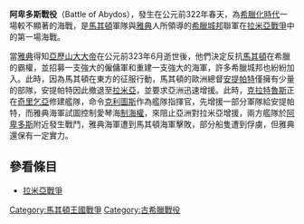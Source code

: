 {{unreferenced|time=2017-7-24}}
{{Infobox Military Conflict
|image=
|caption=
|conflict=阿卑多斯戰役
|partof=[[拉米亞戰爭|拉米亞戰爭]]
|date=前322年春天
|place=[[阿卑多斯_(赫勒斯滂)|阿卑多斯]]近海
|result=馬其頓獲勝
|combatant1=[[馬其頓王國|馬其頓王國]]
|combatant2=[[雅典|雅典]]
|commander1=[[克利圖斯_(白髮)|克利圖斯]]
|commander2=不明
|strength1=不明
|strength2=不明
|casualties1=不明
|casualties2=部分船隻遭到俘虜
}}
{{Campaignbox Wars of Lamian}}

'''阿卑多斯戰役'''（Battle of Abydos），發生在公元前322年春天，為[[希臘化時代|希臘化時代]]一場較不顯著的海戰，是[[馬其頓|馬其頓]]軍隊與[[雅典|雅典]]人所領導的[[希臘城邦|希臘城邦]]聯軍在[[拉米亞戰爭|拉米亞戰爭]]中的第一場海戰。

當[[雅典|雅典]]得知[[亞歷山大大帝|亞歷山大大帝]]在公元前323年6月逝世後，他們決定反抗[[馬其頓王國|馬其頓]]在希臘的霸權，並招募一支強大的僱傭軍和重建一支強大的海軍，許多希臘城邦也紛紛加入。此時，因為馬其頓在東方的征服行動，馬其頓的歐洲總督[[安提帕特|安提帕特]]僅擁有少量的部隊，安提帕特因此撤退至[[拉米亞_(城市)|拉米亞]]，並要求亞洲迅速增援。此時，[[克拉特魯斯_(繼業者)|克拉特魯斯]]正在[[奇里乞亞|奇里乞亞]]修建艦隊，命令[[克利圖斯_(白髮)|克利圖斯]]作為艦隊指揮官，先增援一部分軍隊給安提帕特，而雅典海軍試圖控制愛琴海[[制海權|制海權]]，來阻止亞洲對拉米亞增援，兩方艦隊於[[阿卑多斯_(赫勒斯滂)|阿卑多斯]]附近發生戰鬥，雅典海軍遭到馬其頓海軍擊敗，部分船隻遭到俘虜，但雅典還保有一定實力。


==參看條目 ==
*[[拉米亞戰爭|拉米亞戰爭]]

[[Category:馬其頓王國戰爭|Category:馬其頓王國戰爭]]
[[Category:古希臘戰役|Category:古希臘戰役]]
